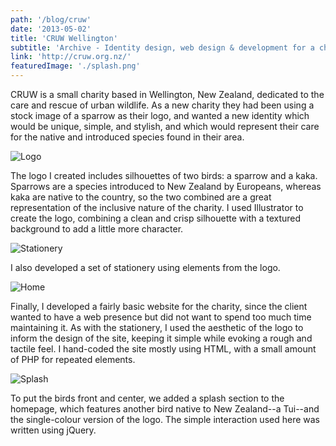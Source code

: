 ```yaml
---
path: '/blog/cruw'
date: '2013-05-02'
title: 'CRUW Wellington'
subtitle: 'Archive - Identity design, web design & development for a charity in New Zealand'
link: 'http://cruw.org.nz/'
featuredImage: './splash.png'
---
```


CRUW is a small charity based in Wellington, New Zealand, dedicated to the care and rescue of urban wildlife. As a new charity they had been using a stock image of a sparrow as their logo, and wanted a new identity which would be unique, simple, and stylish, and which would represent their care for the native and introduced species found in their area.

<p class="logo">
	<img src="./logo.png" alt="Logo" />
</p>

The logo I created includes silhouettes of two birds: a sparrow and a kaka. Sparrows are a species introduced to New Zealand by Europeans, whereas kaka are native to the country, so the two combined are a great representation of the inclusive nature of the charity. I used Illustrator to create the logo, combining a clean and crisp silhouette with a textured background to add a little more character.

![Stationery](./stationery.jpg)

I also developed a set of stationery using elements from the logo.

<p class="mockup mockup-right">
	<img src="./home.png" alt="Home" />
</p>

Finally, I developed a fairly basic website for the charity, since the client wanted to have a web presence but did not want to spend too much time maintaining it. As with the stationery, I used the aesthetic of the logo to inform the design of the site, keeping it simple while evoking a rough and tactile feel. I hand-coded the site mostly using HTML, with a small amount of PHP for repeated elements.

<p class="mockup mockup-left">
	<img src="./splash.png" alt="Splash" />
</p>

To put the birds front and center, we added a splash section to the homepage, which features another bird native to New Zealand--a Tui--and the single-colour version of the logo. The simple interaction used here was written using jQuery.
